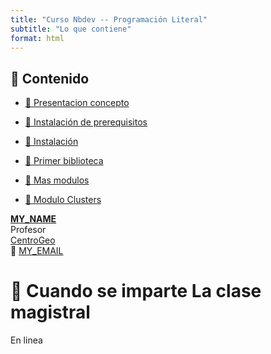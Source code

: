 ---
title: "Curso Nbdev -- Programación Literal"
subtitle: "Lo que contiene"
format: html
---

::: {.callout-important collapse=false}
## 📢 Contenido



- [🎺 Presentacion concepto](/contenido/weeks/week01/page.qmd) 

- [👣 Instalación de prerequisitos  ](/contenido/weeks/week02/slides.qmd) 

- [👣 Instalación ](/contenido/weeks/week02/slides.qmd) 

- [🎺 Primer biblioteca](/contenido/weeks/week03/1_pasos.qmd) 

- [🎺 Mas modulos](/contenido/weeks/week04/mas_modulos.qmd) 

- [🎺 Modulo Clusters](/contenido/weeks/week05/Clusters_ejemplo.qmd) 
:::



**[MY_NAME](#J. Miguel Salazar)** <br/>
Profesor <br/>
[CentroGeo](#)</a><br/>
📧 [MY_EMAIL](mailto: msalazar@centrogeo.edu.mx)



# 📍 Cuando se imparte La clase magistral

  En linea

